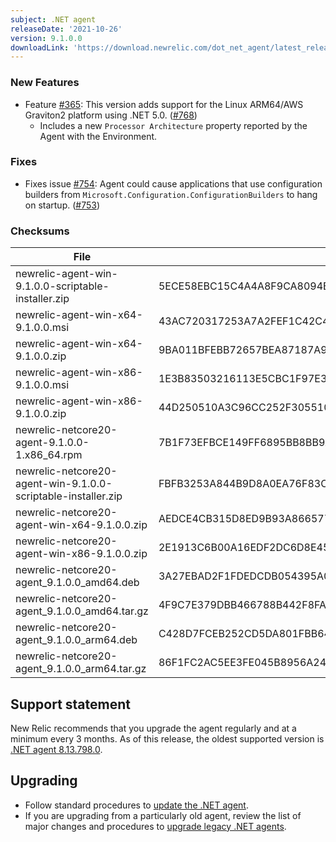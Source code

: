 ```yaml
---
subject: .NET agent
releaseDate: '2021-10-26'
version: 9.1.0.0
downloadLink: 'https://download.newrelic.com/dot_net_agent/latest_release'
---
```


### New Features
* Feature [#365](https://github.com/newrelic/newrelic-dotnet-agent/issues/365): This version adds support for the Linux ARM64/AWS Graviton2 platform using .NET 5.0. ([#768](https://github.com/newrelic/newrelic-dotnet-agent/pull/768))
  * Includes a new `Processor Architecture` property reported by the Agent with the Environment.
### Fixes
* Fixes issue [#754](https://github.com/newrelic/newrelic-dotnet-agent/issues/754): Agent could cause applications that use configuration builders from `Microsoft.Configuration.ConfigurationBuilders` to hang on startup. ([#753](https://github.com/newrelic/newrelic-dotnet-agent/pull/753))

### Checksums
| File | SHA - 256  Hash |
| ---| ---|
| newrelic-agent-win-9.1.0.0-scriptable-installer.zip | 5ECE58EBC15C4A4A8F9CA8094B557508EEE479FB68FB1D05F42805E511719711 |
| newrelic-agent-win-x64-9.1.0.0.msi | 43AC720317253A7A2FEF1C42C4AAE174DEEB93F103E89AE344D85084F2F97127 |
| newrelic-agent-win-x64-9.1.0.0.zip | 9BA011BFEBB72657BEA87187A9AEE23B7203A45DE4E5B367403AF14CFA627F58 |
| newrelic-agent-win-x86-9.1.0.0.msi | 1E3B83503216113E5CBC1F97E382297331F3D0E13C7F65B44FDBD13C444B0F5D |
| newrelic-agent-win-x86-9.1.0.0.zip | 44D250510A3C96CC252F30551061B0BF91657807B472A9E7C6C7FAD84B880163 |
| newrelic-netcore20-agent-9.1.0.0-1.x86_64.rpm | 7B1F73EFBCE149FF6895BB8BB9A7192EEA0EF7E2D6FFF287EAFA41F08E35045B |
| newrelic-netcore20-agent-win-9.1.0.0-scriptable-installer.zip | FBFB3253A844B9D8A0EA76F83C91D7319F4E6021624140935A5FA1B56163CDD0 |
| newrelic-netcore20-agent-win-x64-9.1.0.0.zip | AEDCE4CB315D8ED9B93A8665776B696F823028770D34C2DCF96B63F8CEB97793 |
| newrelic-netcore20-agent-win-x86-9.1.0.0.zip | 2E1913C6B00A16EDF2DC6D8E45522D9258D10DEBDBEC61C52931593A199DFE06 |
| newrelic-netcore20-agent_9.1.0.0_amd64.deb | 3A27EBAD2F1FDEDCDB054395A061B3AEF1473EECB9BCECDAF18E404BAACEE502 |
| newrelic-netcore20-agent_9.1.0.0_amd64.tar.gz | 4F9C7E379DBB466788B442F8FA23BB303F6E5213C2F5BD66A86FBCFB9AC88889 |
| newrelic-netcore20-agent_9.1.0.0_arm64.deb | C428D7FCEB252CD5DA801FBB64E4CC831A69DA1DE84DE9C5ED8D667D1B55BBE2 |
| newrelic-netcore20-agent_9.1.0.0_arm64.tar.gz | 86F1FC2AC5EE3FE045B8956A246D9C7D3A1B953D444C961C23BB454DD672E55D |

## Support statement

New Relic recommends that you upgrade the agent regularly and at a minimum every 3 months. As of this release, the oldest supported version is [.NET agent 8.13.798.0](/docs/release-notes/agent-release-notes/net-release-notes/net-agent-8137980).

## Upgrading

* Follow standard procedures to [update the .NET agent](/docs/agents/net-agent/installation-configuration/update-net-agent).
* If you are upgrading from a particularly old agent, review the list of major changes and procedures to [upgrade legacy .NET agents](/docs/agents/net-agent/troubleshooting/upgrade-legacy-net-agents).
